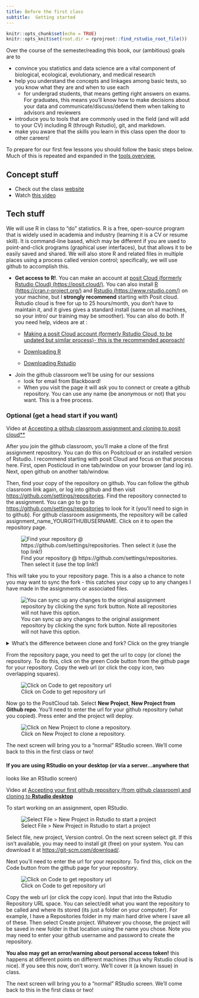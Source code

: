 ```yaml
---
title: Before the first class
subtitle:  Getting started
---
```


<!-- COMMENT NOT SHOW IN ANY OUTPUT: Code chunk below sets overall defaults for .qmd file; these inlcude showing output by default and looking for files relative to .Rpoj file, not .qmd file, which makes putting filesin different folders easier  -->

```r
knitr::opts_chunk$set(echo = TRUE)
knitr::opts_knit$set(root.dir = rprojroot::find_rstudio_root_file())
```

Over the course of the semester/reading this book, our (ambitious) goals
are to

-   convince you statistics and data science are a vital component of
    biological, ecological, evolutionary, and medical research
-   help you understand the concepts and linkages among basic tests, so
    you know what they are and when to use each
    -   for undergrad students, that means getting right answers on
        exams. For graduates, this means you'll know how to make
        decisions about your data and communicate/discuss/defend them
        when talking to advisors and reviewers
-   introduce you to tools that are commonly used in the field (and will
    add to your CV) including R (through Rstudio), git, and markdown.
-   make you aware that the skills you learn in this class open the door
    to other careers!

To prepare for our first few lessons you should follow the basic steps
below. Much of this is repeated and expanded in the [tools
overview.](../primer_materials/tools_overview.qmd){target="_blank"}

## Concept stuff

-   Check out the class
    [website](https://sites.google.com/view/biostats/home){target="_blank"}
-   Watch [this
    video](https://www.youtube.com/watch?v=sSD84bIkWDw&t=1s){target="_blank"}

## Tech stuff

We will use R in class to "do" statistics. R is a free, open-source
program that is widely used in academia and industry (learning it is a
CV or resume skill). It is command-line based, which may be different if
you are used to point-and-click programs (graphical user interfaces),
but that allows it to be easily saved and shared. We will also store R
and related files in multiple places using a process called version
control; specifically, we will use github to accomplish this.

-   **Get access to R!**. You can make an account at [posit Cloud
    (formerly Rstudio Cloud)
    (https://posit.cloud/)](https://posit.cloud/). You can also install
    [R (https://cran.r-project.org/)](https://cran.r-project.org/) and
    [Rstudio (https://www.rstudio.com/)](https://www.rstudio.com/) on
    your machine, but I **strongly recommend** starting with Posit
    cloud. Rstudio cloud is free for up to 25 hours/month, you don't
    have to maintain it, and it gives gives a standard install (same on
    all machines, so your intro/ our training may be smoother). You can
    also do both. If you need help, videos are at :
    -   [Making a posit Cloud account (formerly Rstudio Cloud, to be
        updated but similar process)- this is the recommended
        approach!](https://www.youtube.com/watch?v=ojqNuBRR0y0&list=PLmnVhyQ-20EUFRmsjpYTyB5--zyolr6-o&index=5){target="_blank"}

    -   [Downloading
        R](https://www.youtube.com/watch?v=S8GrH0MeWkM&list=PLmnVhyQ-20EUFRmsjpYTyB5--zyolr6-o&index=2){target="_blank"}

    -   [Downloading
        Rstudio](https://www.youtube.com/watch?v=pklpCOmK9Cg&list=PLmnVhyQ-20EUFRmsjpYTyB5--zyolr6-o&index=3){target="_blank"}
-   Join the github classroom we'll be using for our sessions
    -   look for email from Blackboard!
        <!--# may need to add open link for outside use -->
    -   When you visit the page it will ask you to connect or create a
        github repository. You can use any name (be anonymous or not)
        that you want. This is a free process.

### Optional (get a head start if you want)

Video at [Accepting a github classroom assignment and cloning to posit
cloud\*\*](https://youtu.be/XWzyFDlpNlQ){target="_blank"}

After you join the github classroom, you'll make a clone of the first
assignment repository. You can do this on Positcloud or an installed
version of Rstudio. I recommend starting with posit Cloud and focus on
that process here. First, open Posticloud in one tab/window on your
browser (and log in). Next, open github on another tab/window.

Then, find your copy of the repository on github. You can follow the
github classroom link again, or log into github and then visit
<https://github.com/settings/repositories>. Find the repository
connected to the assignment. You can go to go to
<https://github.com/settings/repositories> to look for it (you'll need
to sign in to github). For github classroom assignments, the repository
will be called assignment_name_YOURGITHUBUSERNAME. Click on it to open
the repository page.

![Find your repository \@ https://github.com/settings/repositories. Then
select it (use the top
link!)](/images/repository_select.png){fig-alt="Image of github repositories listed @ https://github.com/settings/repositories for an example user.  One of the repositories is circled."}

This will take you to your repository page. This is a also a chance to
note you may want to sync the fork - this catches your copy up to any
changes I have made in the assignments or associated files.

![You can sync up any changes to the original assignment repository by
clicking the sync fork button. Note all repositories will not have this
option.](/images/sync_fork.png){fig-alt="Image of github repository screen. Since this repository was forked (this time via github classroom) you can press the sync fork button (circled in red) to  sync up any changes to the original assignment repository"}

<details>

<summary>What's the difference between clone and fork? Click on the grey
triangle</summary>

A clone of repository is directly linked up to the original repository.
Changes made in one will be pushed or pulled to the others. A fork is
different in that it can't directly communicate. Instead, changes can be
synced up using pull requests. github also makes it easy to sync them
using the button shown above. Github classroom forks the assignments for
each of you, then you makes clones of the forks to work on posit Cloud
or your machines.

</details>

From the repository page, you need to get the url to copy (or clone) the
repository. To do this, click on the green Code button from the github
page for your repository. Copy the web url (or click the copy icon, two
overlapping squares).

![Click on Code to get repository
url](/images/github%20screen.jpg){fig-alt="Image of github repository screen. Yellow circle around green Code button in upper right corner."}

Now go to the PositCloud tab. Select **New Project**, **New Project from
Github repo**. You'll need to enter the url for your github repository
(what you copied). Press enter and the project will deploy.

![Click on New Project to clone a
repository.](/images/rstudio%20screen.jpg){fig-alt="Image of Rstudio cloud home screen.  Yellow circle around New Project button in upper right corner."}

The next screen will bring you to a "normal" RStudio screen. We'll come
back to this in the first class or two!

#### If you are using RStudio on your desktop (or via a server...anywhere that

looks like an RStudio screen)

Video at [Accepting your first github repository (from github classroom)
and cloning to **Rstudio
desktop**](https://www.youtube.com/watch?v=AjrcY0eB54U&list=PLmnVhyQ-20EUFRmsjpYTyB5--zyolr6-o&index=7&t=453s){target="_blank"}

To start working on an assignment, open RStudio.

![Select File \> New Project in Rstudio to start a
project](/images/file_new_project.jpg){fig-alt="Image of Rstudio screen.  File button in upper left corner is  circled."}

Select file, new project, Version control. On the next screen select
git. If this isn't available, you may need to install git (free) on your
system. You can download it at <https://git-scm.com/download/>.

Next you'll need to enter the url for your repository. To find this,
click on the Code button from the github page for your repository.

![Click on Code to get repository
url](/images/github%20screen.jpg){fig-alt="Image of github repository screen. Yellow circle around green Code button in upper right corner."}

Copy the web url (or click the copy icon). Input that into the Rstudio
Repository URL space. You can select/edit what you want the repository
to be called and where its stored (its just a folder on your computer).
For example, I have a Repositories folder in my main hard drive where I
save all of these. Then select Create project. Whatever you choose, the
project will be saved in new folder in that location using the name you
chose. Note you may need to enter your github username and password to
create the repository.

**You also may get an error/warning about personal access token!** this
happens at different points on different machines (thus why Rstudio
cloud is nice). If you see this now, don't worry. We'll cover it (a
known issue) in class.

The next screen will bring you to a "normal" RStudio screen. We'll come
back to this in the first class or two!
